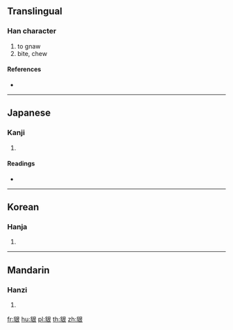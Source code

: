 {{character info/new}}
==Translingual==

===Han character===
{{Han char|rn=153|rad=豸|as=06|sn=13|four=|canj=BHAV}}

# to gnaw
# bite, chew

====References====
* {{Han ref|kx=1201.110|dkj=36547|dj=1663.110|hdz=63912.040|uh=8C87|ud=35975}}

----

==Japanese==

===Kanji===
{{ja-kanji|grade=|rs=豸06}}

# {{defn|lang=ja|sort=豸06}}

====Readings====
* {{ja-readings|on=[[こん]] (kon), [[けん]] (ken)|kun=[[かむ]] (kamu)|nanori=}}

----

==Korean==

===Hanja===
{{ko-hanja|hangeul=간|eumhun=|rv=gan|mr=kan|y=kan}}

# {{defn|lang=ko|sort=豸06}}

----

==Mandarin==

===Hanzi===
{{cmn-hanzi|pin=[[kěn]] ([[ken3]])|wg=k'en<sup>3</sup>}}

# {{defn|lang=cmn|sort=豸06}}

[[fr:貇]]
[[hu:貇]]
[[pl:貇]]
[[th:貇]]
[[zh:貇]]